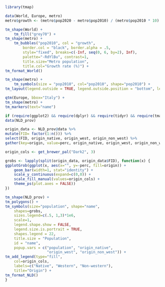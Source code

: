 ```r
library(tmap)
```

```r
data(World, Europe, metro)
metro$growth <- (metro$pop2020 - metro$pop2010) / (metro$pop2010 * 10) * 100

tm_shape(World) +
    tm_fill("grey70") +
tm_shape(metro) +
    tm_bubbles("pop2010", col = "growth", 
        border.col = "black", border.alpha = .5, 
        style="fixed", breaks=c(-Inf, seq(0, 6, by=2), Inf),
        palette="-RdYlBu", contrast=1, 
        title.size="Metro population", 
        title.col="Growth rate (%)") + 
tm_format_World()
```

```r
tm_shape(metro) +
	tm_symbols(size = "pop2010", col="pop2010", shape="pop2010") +
tm_layout(legend.outside = TRUE, legend.outside.position = "bottom", legend.stack = "horizontal")
```
```r
qtm(Europe, bbox="Italy") +
tm_shape(metro) +
tm_markers(text="name")
```

```r
if (require(ggplot2) && require(dplyr) && require(tidyr) && require(tmaptools)) {
data(NLD_prov)

origin_data <- NLD_prov@data %>% 
mutate(FID= factor(1:n())) %>% 
select(FID, origin_native, origin_west, origin_non_west) %>% 
gather(key=origin, value=perc, origin_native, origin_west, origin_non_west, factor_key=TRUE)

origin_cols <- get_brewer_pal("Dark2", 3)

grobs <- lapply(split(origin_data, origin_data$FID), function(x) {
ggplotGrob(ggplot(x, aes(x="", y=-perc, fill=origin)) +
	geom_bar(width=1, stat="identity") +
	scale_y_continuous(expand=c(0,0)) +
	scale_fill_manual(values=origin_cols) +
	theme_ps(plot.axes = FALSE))
})

tm_shape(NLD_prov) +
tm_polygons() +
tm_symbols(size="population", shape="name", 
	shapes=grobs, 
	sizes.legend=c(.5, 1,3)*1e6, 
	scale=1, 
	legend.shape.show = FALSE, 
	legend.size.is.portrait = TRUE, 
	shapes.legend = 22, 
	title.size = "Population",
	id = "name",
	popup.vars = c("population", "origin_native",
				   "origin_west", "origin_non_west")) +
tm_add_legend(type="fill", 
	col=origin_cols, 
	labels=c("Native", "Western", "Non-western"), 
	title="Origin") +
tm_format_NLD()	
}
```


